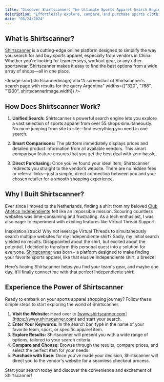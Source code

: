```yaml
---
title: "Discover Shirtscanner: The Ultimate Sports Apparel Search Engine in China"
description: "Effortlessly explore, compare, and purchase sports clothing from over 55 shops in China with Shirtscanner"
date: "08/24/2024"
---
```



## What is Shirtscanner?

[Shirtscanner](https://www.shirtscanner.com) is a cutting-edge online platform designed to simplify the way you search for and buy sports apparel, especially from vendors in China. Whether you're looking for team jerseys, workout gear, or any other sportswear, Shirtscanner makes it easy to find the best options from a wide array of shops—all in one place.

<Image
  src={shirtscannerImage}
  alt="A screenshot of Shirtscanner's search page with results for the query Argentina"
  widths={["320", "768", "1200", shirtscannerImage.width]}
/>

## How Does Shirtscanner Work?

1. **Unified Search:** Shirtscanner's powerful search engine lets you explore a vast selection of sports apparel from over 55 shops simultaneously. No more jumping from site to site—find everything you need in one search.

2. **Smart Comparisons:** The platform immediately displays prices and detailed product information from all available vendors. This smart comparison feature ensures that you get the best deal with zero hassle.

3. **Direct Purchasing:** Once you’ve found your ideal item, Shirtscanner redirects you straight to the vendor’s website. There are no hidden fees or referral links—just a simple, direct connection between you and your chosen retailer for a smooth shopping experience.

## Why I Built Shirtscanner?

Ever since I moved to the Netherlands, finding a shirt from my beloved [Club Atlético Independiente](https://en.wikipedia.org/wiki/Club_Atl%C3%A9tico_Independiente) felt like an impossible mission. Scouring countless websites was time-consuming and frustrating. As a tech enthusiast, I was also eager to experiment with exciting features like Virtual Thread Support.

Inspiration struck! Why not leverage Virtual Threads to simultaneously search multiple websites for my Independiente shirt? Sadly, my initial search yielded no results. Disappointed about the shirt, but excited about the potential, I decided to transform this personal quest into a solution for everyone. [Shirtscanner](https://www.shirtscanner.com) was born – a platform designed to make finding your favorite sports apparel, like that elusive Independiente shirt, a breeze!

Here's hoping Shirtscanner helps you find your team's gear, and maybe one day, it'll finally connect me with that perfect Independiente shirt!

## Experience the Power of Shirtscanner

Ready to embark on your sports apparel shopping journey? Follow these simple steps to start exploring the world of Shirtscanner:

1. **Visit the Website:** Head over to [www.shirtscanner.com](https://www.shirtscanner.com) and start your search.
2. **Enter Your Keywords:** In the search bar, type in the name of your favorite team, sport, or specific apparel item.
3. **Explore Results:** Shirtscanner will present you with a wide range of options, tailored to your search criteria.
4. **Compare and Choose:** Browse through the results, compare prices, and select the perfect item for your needs.
5. **Purchase with Ease:** Once you've made your decision, Shirtscanner will direct you to the vendor's website for a seamless checkout process.

Start your search today and discover the convenience and excitement of Shirtscanner!
